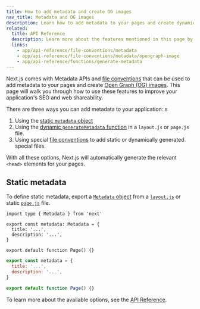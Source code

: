 ```yaml
---
title: How to add metadata and create OG images
nav_title: Metadata and OG images
description: Learn how to add metadata to your pages and create dynamic OG images.
related:
  title: API Reference
  description: Learn more about the features mentioned in this page by reading the API Reference.
  links:
    - app/api-reference/file-conventions/metadata
    - app/api-reference/file-conventions/metadata/opengraph-image
    - app/api-reference/functions/generate-metadata
---
```


Next.js comes with Metadata APIs and [file conventions](/docs/app/api-reference/file-conventions/metadata) that can be used to add metadata to your pages and create [Open Graph (OG) images](/docs/app/api-reference/file-conventions/metadata/opengraph-image). This page will walk you through how to use these features to improve your application's SEO and web shareability.

There are three ways you can add metadata to your application:
s

1. Using the [static `metadata` object](/docs/app/api-reference/functions/generate-metadata#metadata-object)
2. Using the [dynamic `generateMetadata` function](/docs/app/api-reference/functions/generate-metadata#generatemetadata-function) in a `layout.js` or `page.js` file.
3. Using special [file conventions](/docs/app/api-reference/file-conventions/metadata) to add static or dynamically generated special files.

With all these options, Next.js will automatically generate the relevant `<head>` elements for your pages.

## Static metadata

To define static metadata, export a [`Metadata` object](/docs/app/api-reference/functions/generate-metadata#metadata-object) from a [`layout.js`](/docs/app/api-reference/file-conventions/layout) or static [`page.js`](/docs/app/api-reference/file-conventions/page) file.

```tsx filename="app/blog/layout.tsx" switcher
import type { Metadata } from 'next'

export const metadata: Metadata = {
  title: '...',
  description: '...',
}

export default function Page() {}
```

```jsx filename="app/blog/layout.tsx" switcher
export const metadata = {
  title: '...',
  description: '...',
}

export default function Page() {}
```

To learn more about the available options, see the [API Reference](/docs/app/api-reference/functions/generate-metadata).
